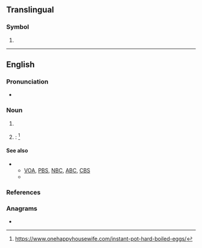 {{also|npr.}}
{{wikipedia|NPR (disambiguation)}}
==Translingual==

===Symbol===
{{mul-symbol}}

# {{ISO 4217|Nepalese rupee}}

----

==English==

===Pronunciation===
* {{rhymes|en|ɑː(ɹ)|s=3}}

===Noun===
{{en-noun|-}}

# {{lb|en|US|radio}} {{initialism of|en|[[national|National]] [[public|Public]] [[radio|Radio]]}}
# {{lb|en|pressure cooking}}: {{initialism of|en|[[natural|Natural]] [[pressure|Pressure]] [[release|Release]]}}<ref>https://www.onehappyhousewife.com/instant-pot-hard-boiled-eggs/</ref>

====See also====
* {{sense|National Public Radio}}
** [[VOA]], [[PBS]], [[NBC]], [[ABC]], [[CBS]]
** {{pedia|National Public Radio}}

===References===
<References/>

===Anagrams===
* {{anagrams|en|a=npr|PNR|PRN|RPN}}